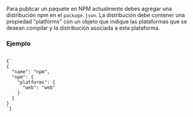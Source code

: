 
<DocHeader pretitle="Paquetes" title="Publicación  en NPM" />

Para publicar un paquete en NPM actualmente debes agregar una distribución npm en el `package.json`.
La distribución debe contener una propiedad "platforms" con un objeto que indique las plataformas que se desean compilar y la distribución asociada
a esta plataforma.

### Ejemplo

<Code>
{`
{
  "name": "npm",
  "npm": {
    "platforms": {
      "web": "web"
    }
  }
}
`}

</Code>
